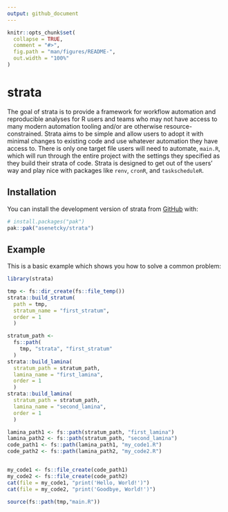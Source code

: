 ```yaml
---
output: github_document
---
```


<!-- README.md is generated from README.Rmd. Please edit that file -->

```r
knitr::opts_chunk$set(
  collapse = TRUE,
  comment = "#>",
  fig.path = "man/figures/README-",
  out.width = "100%"
)
```

# strata

<!-- badges: start -->
<!-- badges: end -->

The goal of strata is to provide a framework for workflow automation
and reproducible analyses for R users and teams who may not have access
to many modern automation tooling and/or are otherwise 
resource-constrained. Strata aims to be simple and allow users to
adopt it with minimal changes to existing code and use whatever automation
they have access to.  There is only one target file users will need to automate, `main.R`, which will run through the entire project with the 
settings they specified as they build their strata of code.  Strata is 
designed to get out of the users' way and play nice with packages like
`renv`, `cronR`, and `taskscheduleR`.

## Installation

You can install the development version of strata from [GitHub](https://github.com/) with:

``` r
# install.packages("pak")
pak::pak("asenetcky/strata")
```

## Example

This is a basic example which shows you how to solve a common problem:

```r
library(strata)

tmp <- fs::dir_create(fs::file_temp())
strata::build_stratum(
  path = tmp, 
  stratum_name = "first_stratum", 
  order = 1
  )

stratum_path <-  
  fs::path(
    tmp, "strata", "first_stratum"
  )
strata::build_lamina(
  stratum_path = stratum_path,
  lamina_name = "first_lamina",
  order = 1
  )
strata::build_lamina(
  stratum_path = stratum_path,
  lamina_name = "second_lamina",
  order = 1
  )

lamina_path1 <- fs::path(stratum_path, "first_lamina")
lamina_path2 <- fs::path(stratum_path, "second_lamina")
code_path1 <- fs::path(lamina_path1, "my_code1.R")
code_path2 <- fs::path(lamina_path2, "my_code2.R")


my_code1 <- fs::file_create(code_path1)  
my_code2 <- fs::file_create(code_path2)  
cat(file = my_code1, "print('Hello, World!')")
cat(file = my_code2, "print('Goodbye, World!')")

source(fs::path(tmp,"main.R"))

```

